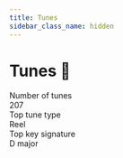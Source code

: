 ```yaml
---
title: Tunes
sidebar_class_name: hidden
---
```


# Tunes 🎻
<div style={{ display: 'flex', gap: '10px' }}>
  <div className='statBox'>
    <div className='label'>
      Number of tunes
    </div>
    <div className='value'>
      207
    </div>
  </div>
  <div className='statBox'>
    <div className='label'>
      Top tune type
    </div>
    <div className='value'>
      Reel
    </div>
  </div>
  <div className='statBox'>
    <div className='label'>
      Top key signature
    </div>
    <div className='value'>
      D major
    </div>
  </div>
</div>